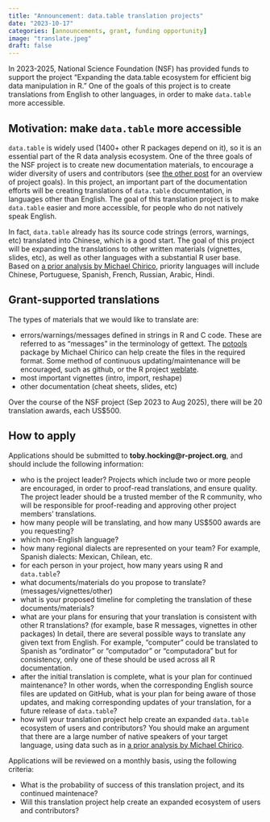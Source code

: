 ```yaml
---
title: "Announcement: data.table translation projects"
date: "2023-10-17"
categories: [announcements, grant, funding opportunity]
image: "translate.jpeg"
draft: false
---
```


In 2023-2025, National Science Foundation (NSF) has provided funds to support the project "Expanding the data.table ecosystem for efficient big data manipulation in R." One of the goals of this project is to create translations from English to other languages, in order to make `data.table` more accessible.

## Motivation: make `data.table` more accessible

`data.table` is widely used (1400+ other R packages depend on it), so it is an essential part of the R data analysis ecosystem. One of the three goals of the NSF project is to create new documentation materials, to encourage a wider diversity of users and contributors (see [the other post](https://rdatatable-community.github.io/The-Raft/posts/2023-10-15-intro_to_grant-toby_hocking/) for an overview of project goals). In this project, an important part of the documentation efforts will be creating translations of `data.table` documentation, in languages other than English. The goal of this translation project is to make `data.table` easier and more accessible, for people who do not natively speak English.

In fact, `data.table` already has its source code strings (errors, warnings, etc) translated into Chinese, which is a good start. The goal of this project will be expanding the translations to other written materials (vignettes, slides, etc), as well as other languages with a substantial R user base. Based on [a prior analysis by Michael Chirico](https://github.com/Rdatatable/data.table/issues/5693#issuecomment-1742437604), priority languages will include Chinese, Portuguese, Spanish, French, Russian, Arabic, Hindi.

## Grant-supported translations

The types of materials that we would like to translate are:

-   errors/warnings/messages defined in strings in R and C code. These are referred to as "messages" in the terminology of gettext. The [potools](https://github.com/MichaelChirico/potools) package by Michael Chirico can help create the files in the required format. Some method of continuous updating/maintenance will be encouraged, such as github, or the R project [weblate](https://contributor.r-project.org/translations/Weblate-FAQ.html#how-to-add-a-package-i-maintain-to-weblate).
-   most important vignettes (intro, import, reshape)
-   other documentation (cheat sheets, slides, etc)

Over the course of the NSF project (Sep 2023 to Aug 2025), there will be 20 translation awards, each US\$500.

## How to apply

Applications should be submitted to **toby.hocking\@r-project.org**, and should include the following information:

-   who is the project leader? Projects which include two or more people are encouraged, in order to proof-read translations, and ensure quality. The project leader should be a trusted member of the R community, who will be responsible for proof-reading and approving other project members' translations.
-   how many people will be translating, and how many US\$500 awards are you requesting?
-   which non-English language?
-   how many regional dialects are represented on your team? For
    example, Spanish dialects: Mexican, Chilean, etc.
-   for each person in your project, how many years using R and `data.table`?
-   what documents/materials do you propose to translate? (messages/vignettes/other)
-   what is your proposed timeline for completing the translation of these documents/materials?
-   what are your plans for ensuring that your translation is consistent with other R translations? (for example, base R messages, vignettes in other packages) In detail, there are several possible ways to translate any given text from English. For example, "computer" could be translated to Spanish as "ordinator" or "computador" or "computadora" but for consistency, only one of these should be used across all R documentation. 
-   after the initial translation is complete, what is your plan for continued maintenance? In other words, when the corresponding English source files are updated on GitHub, what is your plan for being aware of those updates, and making corresponding updates of your translation, for a future release of `data.table`?
-   how will your translation project help create an expanded `data.table` ecosystem of users and contributors? You should make an argument that there are a large number of native speakers of your target language, using data such as in [a prior analysis by Michael Chirico](https://github.com/Rdatatable/data.table/issues/5693#issuecomment-1742437604).

Applications will be reviewed on a monthly basis, using the following criteria:

-   What is the probability of success of this translation project, and its continued maintenace?
-   Will this translation project help create an expanded ecosystem of users and contributors?
